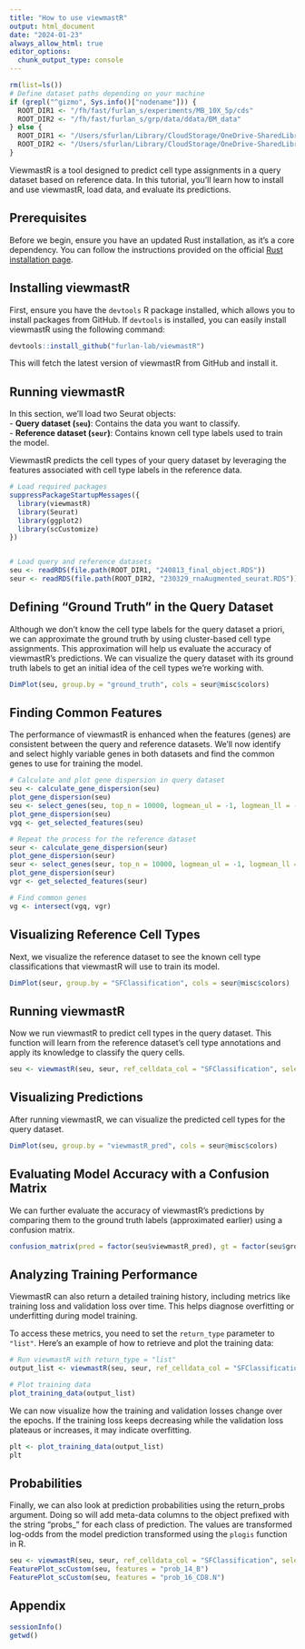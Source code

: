 ```yaml
---
title: "How to use viewmastR"
output: html_document
date: "2024-01-23"
always_allow_html: true
editor_options: 
  chunk_output_type: console
---
```


```r
rm(list=ls())
# Define dataset paths depending on your machine
if (grepl("^gizmo", Sys.info()["nodename"])) {
  ROOT_DIR1 <- "/fh/fast/furlan_s/experiments/MB_10X_5p/cds"
  ROOT_DIR2 <- "/fh/fast/furlan_s/grp/data/ddata/BM_data"
} else {
  ROOT_DIR1 <- "/Users/sfurlan/Library/CloudStorage/OneDrive-SharedLibraries-FredHutchinsonCancerCenter/Furlan_Lab - General/experiments/MB_10X_5p/cds"
  ROOT_DIR2 <- "/Users/sfurlan/Library/CloudStorage/OneDrive-SharedLibraries-FredHutchinsonCancerCenter/Furlan_Lab - General/datasets/Healthy_BM_greenleaf"
}

```

ViewmastR is a tool designed to predict cell type assignments in a query dataset based on reference data. In this tutorial, you'll learn how to install and use viewmastR, load data, and evaluate its predictions. 

## **Prerequisites**

Before we begin, ensure you have an updated Rust installation, as it’s a core dependency. You can follow the instructions provided on the official [Rust installation page](https://www.rust-lang.org/tools/install).

## **Installing viewmastR**

First, ensure you have the `devtools` R package installed, which allows you to install packages from GitHub. If `devtools` is installed, you can easily install viewmastR using the following command:

```r
devtools::install_github("furlan-lab/viewmastR")
```

This will fetch the latest version of viewmastR from GitHub and install it.

## **Running viewmastR**

In this section, we’ll load two Seurat objects:  
- **Query dataset (`seu`)**: Contains the data you want to classify.  
- **Reference dataset (`seur`)**: Contains known cell type labels used to train the model.

ViewmastR predicts the cell types of your query dataset by leveraging the features associated with cell type labels in the reference data.

```r
# Load required packages
suppressPackageStartupMessages({
  library(viewmastR)
  library(Seurat)
  library(ggplot2)
  library(scCustomize)
})


# Load query and reference datasets
seu <- readRDS(file.path(ROOT_DIR1, "240813_final_object.RDS"))
seur <- readRDS(file.path(ROOT_DIR2, "230329_rnaAugmented_seurat.RDS"))
```

## **Defining "Ground Truth" in the Query Dataset**

Although we don’t know the cell type labels for the query dataset a priori, we can approximate the ground truth by using cluster-based cell type assignments. This approximation will help us evaluate the accuracy of viewmastR's predictions. We can visualize the query dataset with its ground truth labels to get an initial idea of the cell types we’re working with.

```r
DimPlot(seu, group.by = "ground_truth", cols = seur@misc$colors)
```

## **Finding Common Features**

The performance of viewmastR is enhanced when the features (genes) are consistent between the query and reference datasets. We’ll now identify and select highly variable genes in both datasets and find the common genes to use for training the model.

```r
# Calculate and plot gene dispersion in query dataset
seu <- calculate_gene_dispersion(seu)
plot_gene_dispersion(seu)
seu <- select_genes(seu, top_n = 10000, logmean_ul = -1, logmean_ll = -8)
plot_gene_dispersion(seu)
vgq <- get_selected_features(seu)

# Repeat the process for the reference dataset
seur <- calculate_gene_dispersion(seur)
plot_gene_dispersion(seur)
seur <- select_genes(seur, top_n = 10000, logmean_ul = -1, logmean_ll = -8)
plot_gene_dispersion(seur)
vgr <- get_selected_features(seur)

# Find common genes
vg <- intersect(vgq, vgr)
```

## **Visualizing Reference Cell Types**

Next, we visualize the reference dataset to see the known cell type classifications that viewmastR will use to train its model.

```r
DimPlot(seur, group.by = "SFClassification", cols = seur@misc$colors)
```

## **Running viewmastR**

Now we run viewmastR to predict cell types in the query dataset. This function will learn from the reference dataset's cell type annotations and apply its knowledge to classify the query cells.

```r
seu <- viewmastR(seu, seur, ref_celldata_col = "SFClassification", selected_features = vg, max_epochs = 4)
```

## **Visualizing Predictions**

After running viewmastR, we can visualize the predicted cell types for the query dataset.

```r
DimPlot(seu, group.by = "viewmastR_pred", cols = seur@misc$colors)
```

## **Evaluating Model Accuracy with a Confusion Matrix**

We can further evaluate the accuracy of viewmastR's predictions by comparing them to the ground truth labels (approximated earlier) using a confusion matrix.

```r
confusion_matrix(pred = factor(seu$viewmastR_pred), gt = factor(seu$ground_truth), cols = seur@misc$colors)
```

## **Analyzing Training Performance**

ViewmastR can also return a detailed training history, including metrics like training loss and validation loss over time. This helps diagnose overfitting or underfitting during model training.

To access these metrics, you need to set the `return_type` parameter to `"list"`. Here's an example of how to retrieve and plot the training data:

```r
# Run viewmastR with return_type = "list"
output_list <- viewmastR(seu, seur, ref_celldata_col = "SFClassification", selected_features = vg, return_type = "list")

# Plot training data
plot_training_data(output_list)
```

We can now visualize how the training and validation losses change over the epochs. If the training loss keeps decreasing while the validation loss plateaus or increases, it may indicate overfitting.

```r
plt <- plot_training_data(output_list)
plt
```

## **Probabilities**

Finally, we can also look at prediction probabilities using the return_probs argument.  Doing so will add meta-data columns to the object prefixed with the string "probs_" for each class of prediction.  The values are transformed log-odds from the model prediction transformed using the `plogis` function in R.

```r
seu <- viewmastR(seu, seur, ref_celldata_col = "SFClassification", selected_features = vg, backend = "candle", max_epochs = 4, return_probs = T)
FeaturePlot_scCustom(seu, features = "prob_14_B")
FeaturePlot_scCustom(seu, features = "prob_16_CD8.N")
```


## **Appendix**

```r
sessionInfo()
getwd()
```
